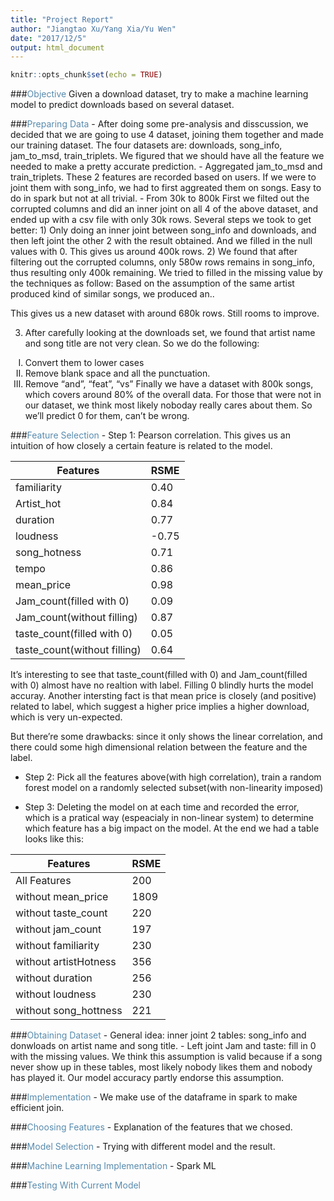 ```yaml
---
title: "Project Report"
author: "Jiangtao Xu/Yang Xia/Yu Wen"
date: "2017/12/5"
output: html_document
---
```


```r
knitr::opts_chunk$set(echo = TRUE)
```

###<span style = "color:#588bae">Objective</span> 
Given a download dataset, try to make a machine learning model to predict downloads based on several dataset.

###<span style = "color:#588bae">Preparing Data</span>
 - After doing some pre-analysis and disscussion, we decided that we are going to use 4 dataset, joining them together and made our training dataset. The four datasets are: downloads, song_info, jam_to_msd, train_triplets. We figured that we should have all the feature we needed to make a pretty accurate prediction.
 - Aggregated jam_to_msd and train_triplets.
 These 2 features are recorded based on users. If we were to joint them with song_info, we had to first aggreated them on songs. Easy to do in spark but not at all trivial.
 - From 30k to 800k
 First we filted out the corrupted columns and did an inner joint on all 4 of the above dataset, and ended up with a csv file with only 30k rows. Several steps we took to get better:
1) Only doing an inner joint between song_info and downloads, and then left joint the other 2 with the result obtained. And we filled in the null values with 0. This gives us around 400k rows.
2) We found that after filtering out the corrupted columns, only 580w rows remains in song_info, thus resulting only 400k remaining. We tried to filled in the missing value by the techniques as follow:
Based on the assumption of the same artist produced kind of similar songs, we produced an..

This gives us a new dataset with around 680k rows. Still rooms to improve.

3) After carefully looking at the downloads set, we found that artist name and song title are not very clean. So we do the following:
I.   Convert them to lower cases
II.  Remove blank space and all the punctuation.
III. Remove "and", "feat", "vs"
Finally we have a dataset with 800k songs, which covers around 80% of the overall data. For those that were not in our dataset, we think most likely noboday really cares about them. So we'll predict 0 for them, can't be wrong.

###<span style = "color:#588bae">Feature Selection</span>
- Step 1: Pearson correlation. This gives us an intuition of how closely a certain feature is related to the model.

Features                          | RSME
----------------------------------|-------------------------------
familiarity                       | 0.40
Artist_hot                        | 0.84
duration                          |	0.77
loudness                          |	-0.75
song_hotness                      |	0.71
tempo                             |	0.86
mean_price                        |	0.98
Jam_count(filled with 0)          | 0.09
Jam_count(without filling)        | 0.87
taste_count(filled with 0)        | 0.05
taste_count(without filling)      | 0.64

It's interesting to see that taste_count(filled with 0) and Jam_count(filled with 0) almost have no realtion with label. Filling 0 blindly hurts the model accuray. Another intersting fact is that mean price is closely (and positive) related to label, which suggest a higher price implies a higher download, which is very un-expected.

But there're some drawbacks: since it only shows the linear correlation, and there could some high dimensional relation between the feature and the label. 

- Step 2: Pick all the features above(with high correlation), train a random forest model on a randomly selected subset(with non-linearity imposed)

- Step 3: Deleting the model on at each time and recorded the error, which is a pratical way (espeacialy in non-linear system) to determine which feature has a big impact on the model.
At the end we had a table looks like this:

Features                          | RSME
----------------------------------|-------------------------------
All Features                      | 200
without mean_price                | 1809
without taste_count               |	220
without jam_count                 |	197
without familiarity               |	230
without artistHotness             |	356
without duration                  |	256
without loudness                  | 230
without song_hottness             | 221

###<span style = "color:#588bae">Obtaining Dataset</span>
-  General idea: inner joint 2 tables: song_info and donwloads on artist name and song title.
-  Left joint Jam and taste: fill in 0 with the missing values. We think this assumption is valid because if a song never show up in these tables, most likely nobody likes them and nobody has played it. Our model accuracy partly endorse this assumption.

###<span style = "color:#588bae">Implementation</span>
-  We make use of the dataframe in spark to make efficient join.

###<span style = "color:#588bae">Choosing Features</span>
-  Explanation of the features that we chosed.

###<span style = "color:#588bae">Model Selection</span>
-  Trying with different model and the result.


###<span style = "color:#588bae">Machine Learning Implementation</span>
-  Spark ML


###<span style = "color:#588bae">Testing With Current Model</span>

